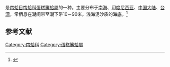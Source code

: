 {{noteTA
|T=zh-cn:美叶雪蛤; zh-tw:木彫蛋糕簾蛤;
|1=zh-cn:美叶雪蛤; zh-tw:木彫蛋糕簾蛤;
}}
{{Speciesbox
| name = 美叶雪蛤
| image = 
| image_width = 
| genus = Placamen
| species = calophylla
| authority = (Philippi, 1836)
}}
{{地区用词4|start=学名：''{{lang|la|Placamen calophylla}}''|cn=美叶雪蛤|tw=木彫蛋糕簾蛤|as=称}}是[[帘蛤目|帘蛤目]][[帘蛤科|帘蛤科]][[蛋糕簾蛤屬|蛋糕簾蛤屬]]的一种。主要分布于[[南海|南海]]、[[印度尼西亚|印度尼西亚]]、[[中国大陆|中国大陆]]、[[台湾|台湾]]，常栖息在潮间带至潮下带10－90米，浅海泥沙质的海底。<ref>{{cite web|url=http://shell.sinica.edu.tw/chinese/shellbase_detail.php?science_no=2685|title=国际贝库：美叶雪蛤|publisher=台湾贝类资料库|accessdate=2009-08-11|archive-date=2016-03-04|archive-url=https://web.archive.org/web/20160304105441/http://shell.sinica.edu.tw/chinese/shellbase_detail.php?science_no=2685|dead-url=no}}</ref>

== 参考文献 ==
{{reflist|2}}
{{Taxonbar|from=Q15234143}}

[[Category:帘蛤科|Category:帘蛤科]]
[[Category:蛋糕簾蛤屬|Category:蛋糕簾蛤屬]]